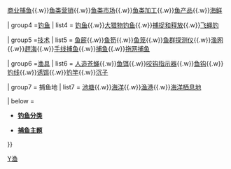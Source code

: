 {{navbox
| name = 渔业
| title =[[渔业]]和[[钓鱼]]
| image = [[File:Trawer Hauling Nets.jpg|140px]]
| state = {{{state<includeonly>|autocollapse</includeonly>}}}
| bodyclass = hlist

| above =
* {{le|渔业术语表|Glossary of fishery terms}}
* [[捕鱼文章指数]]
* [[捕鱼大纲]]

| group1 =[[渔业]]
| list1 =
* [[沿岸漁業]]
* [[近海漁業]]
* [[遠洋漁業]]
* [[水产养殖]]
* {{le|鱼的多样性|Diversity of fish}}
* {{le|鱼类疾病和寄生虫|Fish disease and parasites}}
* [[养鱼]]
* [[渔业管理]]
* [[漁業學]]
* {{le|个人捕鱼配额|Individual fishing quota}}
* [[過度捕魚]]
* {{le|可持续渔业|Sustainable fishery}}
* {{le|野生渔业|Wild fisheries}}

| group2 =[[捕鱼]]
| list2 =
* [[钓鱼专家]]
* [[渔民]]
* [[漁船]]
* [[钓鱼历史]]

| group3 =[[渔业|工业]]
| list3 =
[[各国渔业]]{{.w}}[[商业捕鱼]]{{.w}}[[鱼类营销]]{{.w}}[[鱼类市场]]{{.w}}[[鱼类加工]]{{.w}}[[鱼产品]]{{.w}}[[海鲜]]

| group4 =[[钓鱼]]
| list4 =
[[钓鱼]]{{.w}}[[大猎物钓鱼]]{{.w}}[[捕捉和释放]]{{.w}}[[飞蝇钓]]

| group5 =[[捕鱼技术|技术]]
| list5 =
[[鱼簖]]{{.w}}[[鱼笱]]{{.w}}[[鱼笼]]{{.w}}[[鱼群探测仪]]{{.w}}[[渔网]]{{.w}}[[趕海]]{{.w}}[[手线捕鱼]]{{.w}}[[捕鱼]]{{.w}}[[拖网捕鱼]]

| group6 =[[渔具]]
| list6 =
[[人造苍蝇]]{{.w}}[[鱼饵]]{{.w}}[[咬钩指示器]]{{.w}}[[鱼钩]]{{.w}}[[钓线]]{{.w}}[[诱饵]]{{.w}}[[钓竿]]{{.w}}[[沉子]]

| group7 = 捕鱼地
| list7 =
[[池塘]]{{.w}}[[海洋]]{{.w}}[[渔港]]{{.w}}[[海洋栖息地]]

| below =
* {{Icon|Category}} '''[[:Category:钓鱼|钓鱼分类]]'''
* {{Icon|Portal}} '''[[Portal:捕鱼|捕鱼主题]]'''
}}<noinclude>
{{collapsible option}}

[[Category:渔业与水产导航模板|Y渔]]
</noinclude>